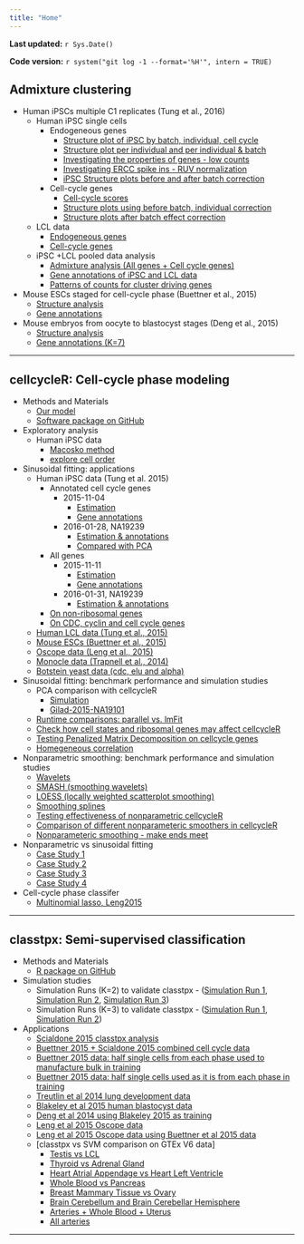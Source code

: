 ```yaml
---
title: "Home"
---
```


**Last updated:** `r Sys.Date()`

**Code version:** `r system("git log -1 --format='%H'", intern = TRUE)`


## Admixture clustering

* Human iPSCs multiple C1 replicates (Tung et al., 2016)
    * Human iPSC single cells
        * Endogeneous genes
             * [Structure plot of iPSC by batch, individual, cell cycle](cell_phase_analysis.html)
             * [Structure plot per individual and per individual & batch](structure_per_individual.html)
             * [Investigating the properties of genes - low counts](low_counts_genes.html)
             * [Investigating ERCC spike ins - RUV normalization](RUV_normalization.html)
             * [iPSC Structure plots before and after batch correction](batch_effect_all_genes.html)
        * Cell-cycle genes
             * [Cell-cycle scores](cell_cycle_score_analysis.html)
             * [Structure plots using before batch, individual correction](clustering_cell_cycle_genes.html)
             * [Structure plots after batch effect correction](batch_effect_cell_cycle_genes.html)
    * LCL data
      	*  [Endogeneous genes](lcl_structure.html)
      	*  [Cell-cycle genes](lcl_structure_cell_cycle_genes.html)
    * iPSC +LCL pooled data analysis
    	* [Admixture analysis (All genes + Cell cycle genes)](ipsc_lcl_structure.html)
    	* [Gene annotations of iPSC and LCL data](gene_annotations_ipsc_lcl.html)
    	* [Patterns of counts for cluster driving genes](gene_patterns_iPSC_LCL.html)
* Mouse ESCs staged for cell-cycle phase (Buettner et al., 2015)
  	* [Structure analysis](marioni_structure_all_genes.html)
  	* [Gene annotations](gene_annotations_marioni.html)
* Mouse embryos from oocyte to blastocyst stages (Deng et al., 2015)
  	* [Structure analysis](deng_structure_all_genes.html)
  	* [Gene annotations (K=7)](gene_annotations_deng.html)


-------------

## cellcycleR: Cell-cycle phase modeling  

* Methods and Materials
    * [Our model](../docs/cell-cycle/cell_reorder.pdf)
    * [Software package on GitHub](https://github.com/kkdey/cellcycleR)
* Exploratory analysis
    * Human iPSC data
        * [Macosko method](cell_ordering_iPSC.html)
        * [explore cell order](cell_cycle_score_analysis.html) 
* Sinusoidal fitting: applications
    * Human iPSC data (Tung et al. 2015)
        * Annotated cell cycle genes
            * 2015-11-04
                * [Estimation](yoav_cellcycleR_cellcycle_genes.html)
                * [Gene annotations](yoav_cellcycleR_postprocessing_cellcycle_genes.html) 
            * 2016-01-28, NA19239
                * [Estimation & annotations](yoav_cellcycleR_cellcycle_genes-2016-01-28.html)
                * [Compared with PCA](pca-sinu-ipsc-19239.html) 
        * All genes
            * 2015-11-11
                * [Estimation](yoav_cellcycleR_all_genes.html)
                * [Gene annotations](yoav_cellcycleR_postprocessing_all_genes.html)
            * 2016-01-31, NA19239
                * [Estimation & annotations](gilad-ipsc-all-genes-2016-01-31.html)
      	* [On non-ribosomal genes](yoav_cellycleR_non_ribosomal.html)  
  	    * [On CDC, cyclin and cell cycle genes](yoav_cellcycleR_cdc_cyclin.html)
    * [Human LCL data (Tung et al., 2015)](lcl_cellcycleR.html)
    * [Mouse ESCs (Buettner et al., 2015)](marioni_cellcycleR.html)
    * [Oscope data (Leng et al., 2015)](oscope_cellcycleR.html)
    * [Monocle data (Trapnell et al., 2014)](monocle_cellcycleR.html)
    * [Botstein yeast data (cdc, elu and alpha)](yeast_cellcycleR.html)
* Sinusoidal fitting: benchmark performance and simulation studies
    * PCA comparison with cellcycleR
        * [Simulation](pca_snr_compare.html)
        * [Gilad-2015-NA19101](pca-sinu-ipsc-19239.html)
    * [Runtime comparisons: parallel vs. lmFit](sin_cell_order_iter-runtime.html)
    * [Check how cell states and ribosomal genes may affect cellcycleR](cellcycler_with_ribosomal_sim.html)
    * [Testing Penalized Matrix Decomposition on cellcycle genes](pmd_cellcycler_test_1.html)
    * [Homegeneous correlation](gene-correlation-sinusoidal.html)
* Nonparametric smoothing: benchmark performance and simulation studies
    * [Wavelets](wavelet_validation_check.html)
    * [SMASH (smoothing wavelets)](smash_validation_check.html)
    * [LOESS (locally weighted scatterplot smoothing) ](loess_validation_check.html)
    * [Smoothing splines](splines_validation_check.html)
    * [Testing effectiveness of nonparametric cellcycleR](nonparametric_cellcycleR_tests.html)
    * [Comparison of different nonparameteric smoothers in cellcycleR](nonparametric_cellcycler_methods_compare.html)
    * [Nonparameteric smoothing - make ends meet](np_smoother_constraint.html)
* Nonparametric vs sinusoidal fitting
    * [Case Study 1](cellcycleR_compare1.html)
    * [Case Study 2](cellcycler_compare2.html)
    * [Case Study 3](cellcycleR_compare3.html)
    * [Case Study 4](cellcycleR_compare4.html)
* Cell-cycle phase classifer
    * [Multinomial lasso, Leng2015](oscope-classifer.html)

-------------

## classtpx: Semi-supervised classification

* Methods and Materials
    * [R package on GitHub](https://github.com/kkdey/classtpx)
* Simulation studies    
    * Simulation Runs (K=2) to validate classtpx - ([Simulation Run 1](classtpx_simulation_run_1.html),
    [Simulation Run 2](classtpx_simulation_run_2.html), [Simulation Run 3](classtpx_simulation_run_5.html))
    * Simulation Runs (K=3) to validate classtpx - ([Simulation Run 1](classtpx_simulation_run_3.html),
    [Simulation Run 2](classtpx_simulation_run_4.html))
* Applications
    * [Scialdone 2015 classtpx analysis](scialdone_classtpx.html)
    * [Buettner 2015 + Scialdone 2015 combined cell cycle data](buettner_scialdone_classtpx.html)
    * [Buettner 2015 data: half single cells from each phase used to manufacture bulk in training](buettner_classtpx_2015.html)
    * [Buettner 2015 data: half single cells used as it is from each phase in training ](buettner_classtpx_2015_2.html)
    * [Treutlin et al 2014 lung development data](treutlin_classtpx.html)
    * [Blakeley et al 2015 human blastocyst data](blakeley_classtpx.html)
    * [Deng et al 2014 using Blakeley 2015 as training](blakeley_deng_classtpx.html)
    * [Leng et al 2015 Oscope data](leng_classtpx.html)
    * [Leng et al 2015 Oscope data using Buettner et al 2015 data](leng_buettner_classtpx.html)
    * [classtpx vs SVM comparison on GTEx V6 data]
        * [Testis vs LCL](testis_lcl_classtpx_svm.html)
        * [Thyroid vs Adrenal Gland](thyroid_adrenal_classtpx_svm.html)
        * [Heart Atrial Appendage vs Heart Left Ventricle](heart_atrial_ventricle_classtpx_svm.html)
        * [Whole Blood vs Pancreas](blood_pancreas_classtpx_svm.html)
        * [Breast Mammary Tissue vs Ovary](breast_ovary_classtpx_svm.html)
        * [Brain Cerebellum and Brain Cerebellar Hemisphere](brain_cerebellum_hemisphere_classtpx_Svm.html)
        * [Arteries + Whole Blood + Uterus](arteries_blood_uterus_classtpx_svm.html)
        * [All arteries](arteries_classtpx_svm.html)

-------------


